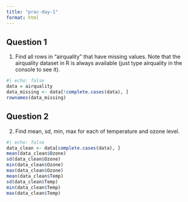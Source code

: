 ```yaml
---
title: "prac-day-1"
format: html
---
```


## Question 1

1. Find all rows in “airquality” that have missing values. Note that the airquality dataset in R is always available (just type airquality in the console to see it).

```r
#| echo: false
data = airquality
data_missing <- data[!complete.cases(data), ]
rownames(data_missing)
```

## Question 2

2. Find mean, sd, min, max for each of temperature and ozone level.

```r
#| echo: false
data_clean <- data[complete.cases(data), ]
mean(data_clean$Ozone)
sd(data_clean$Ozone)
min(data_clean$Ozone)
max(data_clean$Ozone)
mean(data_clean$Temp)
sd(data_clean$Temp)
min(data_clean$Temp)
max(data_clean$Temp)
```

